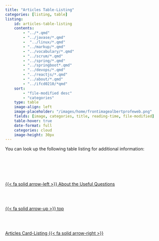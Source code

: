 ```yaml
---
title: "Articles Table-Listing"
categories: [listing, table]
listing:
    id: articles-table-listing
    contents:
        - "../*.qmd"
        - "../javase/*.qmd"
        -  "../linux/*.qmd"
        - "../markup/*.qmd"
        - "../vocabulary/*.qmd"
        - "../scrum/*.qmd"
        - "../spring/*.qmd"
        - "../springboot*.qmd"
        - "../devops/*.qmd"
        - "../reactjs/*.qmd"
        - "../about/*.qmd"
        - "../ifcd0210/*qmd"
    sort:
        - "file-modified desc"
        - "categories"
    type: table
    image-align: left
    image-placeholder: "/images/home/frontimagealbertprofeweb.png"
    fields: [image, categories, title, reading-time, file-modified]
    table-hover: true
    date-format: full
    categories: cloud
    image-height: 30px   
---
```


You can look up the following table listing for additional information:

::: {#articles-table-listing}
:::


<!--- navLinks -->
<br><br>
<div class=row>
<br>
<div class='column left previous'>
<br>
[{{< fa solid arrow-left >}} About the Useful Questions](/about/about-learning-questions.qmd)
<br>
</div>
<br>
<div class='column center'>
<br>
[{{< fa solid arrow-up >}} top](#top)
<br>
</div>
<br>
<div class='column right next'>
<br>
[Articles Card-Listing  {{< fa solid arrow-right >}}](/about/about-listing-card.qmd)
<br>
</div>
<br>
</div>
